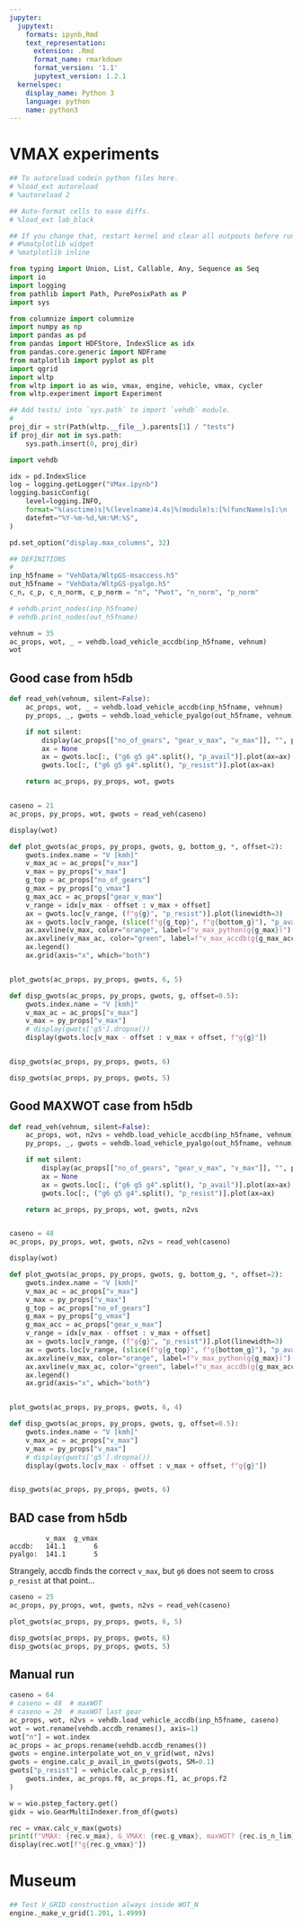 ```yaml
---
jupyter:
  jupytext:
    formats: ipynb,Rmd
    text_representation:
      extension: .Rmd
      format_name: rmarkdown
      format_version: '1.1'
      jupytext_version: 1.2.1
  kernelspec:
    display_name: Python 3
    language: python
    name: python3
---
```


# VMAX experiments

```python
## To autoreload codein python files here.
# %load_ext autoreload
# %autoreload 2

## Auto-format cells to ease diffs.
# %load_ext lab_black
```

```python
## If you change that, restart kernel and clear all outpouts before running it
# #%matplotlib widget
# %matplotlib inline
```

```python
from typing import Union, List, Callable, Any, Sequence as Seq
import io
import logging
from pathlib import Path, PurePosixPath as P
import sys

from columnize import columnize
import numpy as np
import pandas as pd
from pandas import HDFStore, IndexSlice as idx
from pandas.core.generic import NDFrame
from matplotlib import pyplot as plt
import qgrid
import wltp
from wltp import io as wio, vmax, engine, vehicle, vmax, cycler
from wltp.experiment import Experiment

## Add tests/ into `sys.path` to import `vehdb` module.
#
proj_dir = str(Path(wltp.__file__).parents[1] / "tests")
if proj_dir not in sys.path:
    sys.path.insert(0, proj_dir)

import vehdb

idx = pd.IndexSlice
log = logging.getLogger("VMax.ipynb")
logging.basicConfig(
    level=logging.INFO,
    format="%(asctime)s|%(levelname)4.4s|%(module)s:[%(funcName)s]:\n  +--> %(message)s",
    datefmt="%Y-%m-%d,%H:%M:%S",
)

pd.set_option("display.max_columns", 32)
```

```python
## DEFINITIONS
#
inp_h5fname = "VehData/WltpGS-msaccess.h5"
out_h5fname = "VehData/WltpGS-pyalgo.h5"
c_n, c_p, c_n_norm, c_p_norm = "n", "Pwot", "n_norm", "p_norm"

# vehdb.print_nodes(inp_h5fname)
# vehdb.print_nodes(out_h5fname)
```

```python
vehnum = 35
ac_props, wot, _ = vehdb.load_vehicle_accdb(inp_h5fname, vehnum)
wot
```

## Good case from h5db

```python
def read_veh(vehnum, silent=False):
    ac_props, wot, _ = vehdb.load_vehicle_accdb(inp_h5fname, vehnum)
    py_props, _, gwots = vehdb.load_vehicle_pyalgo(out_h5fname, vehnum)

    if not silent:
        display(ac_props[["no_of_gears", "gear_v_max", "v_max"]], "", py_props)
        ax = None
        ax = gwots.loc[:, ("g6 g5 g4".split(), "p_avail")].plot(ax=ax)
        gwots.loc[:, ("g6 g5 g4".split(), "p_resist")].plot(ax=ax)

    return ac_props, py_props, wot, gwots


caseno = 21
ac_props, py_props, wot, gwots = read_veh(caseno)
```

```python
display(wot)
```

```python
def plot_gwots(ac_props, py_props, gwots, g, bottom_g, *, offset=2):
    gwots.index.name = "V [kmh]"
    v_max_ac = ac_props["v_max"]
    v_max = py_props["v_max"]
    g_top = ac_props["no_of_gears"]
    g_max = py_props["g_vmax"]
    g_max_acc = ac_props["gear_v_max"]
    v_range = idx[v_max - offset : v_max + offset]
    ax = gwots.loc[v_range, (f"g{g}", "p_resist")].plot(linewidth=3)
    ax = gwots.loc[v_range, (slice(f"g{g_top}", f"g{bottom_g}"), "p_avail")].plot(ax=ax)
    ax.axvline(v_max, color="orange", label=f"v_max_python(g{g_max})")
    ax.axvline(v_max_ac, color="green", label=f"v_max_accdb(g{g_max_acc})")
    ax.legend()
    ax.grid(axis="x", which="both")


plot_gwots(ac_props, py_props, gwots, 6, 5)
```

```python
def disp_gwots(ac_props, py_props, gwots, g, offset=0.5):
    gwots.index.name = "V [kmh]"
    v_max_ac = ac_props["v_max"]
    v_max = py_props["v_max"]
    # display(gwots['g5'].dropna())
    display(gwots.loc[v_max - offset : v_max + offset, f"g{g}"])


disp_gwots(ac_props, py_props, gwots, 6)
```

```python
disp_gwots(ac_props, py_props, gwots, 5)
```

## Good MAXWOT case from h5db

```python
def read_veh(vehnum, silent=False):
    ac_props, wot, n2vs = vehdb.load_vehicle_accdb(inp_h5fname, vehnum)
    py_props, _, gwots = vehdb.load_vehicle_pyalgo(out_h5fname, vehnum)

    if not silent:
        display(ac_props[["no_of_gears", "gear_v_max", "v_max"]], "", py_props)
        ax = None
        ax = gwots.loc[:, ("g6 g5 g4".split(), "p_avail")].plot(ax=ax)
        gwots.loc[:, ("g6 g5 g4".split(), "p_resist")].plot(ax=ax)

    return ac_props, py_props, wot, gwots, n2vs


caseno = 48
ac_props, py_props, wot, gwots, n2vs = read_veh(caseno)
```

```python
display(wot)
```

```python
def plot_gwots(ac_props, py_props, gwots, g, bottom_g, *, offset=2):
    gwots.index.name = "V [kmh]"
    v_max_ac = ac_props["v_max"]
    v_max = py_props["v_max"]
    g_top = ac_props["no_of_gears"]
    g_max = py_props["g_vmax"]
    g_max_acc = ac_props["gear_v_max"]
    v_range = idx[v_max - offset : v_max + offset]
    ax = gwots.loc[v_range, (f"g{g}", "p_resist")].plot(linewidth=3)
    ax = gwots.loc[v_range, (slice(f"g{g_top}", f"g{bottom_g}"), "p_avail")].plot(ax=ax)
    ax.axvline(v_max, color="orange", label=f"v_max_python(g{g_max})")
    ax.axvline(v_max_ac, color="green", label=f"v_max_accdb(g{g_max_acc})")
    ax.legend()
    ax.grid(axis="x", which="both")


plot_gwots(ac_props, py_props, gwots, 6, 4)
```

```python
def disp_gwots(ac_props, py_props, gwots, g, offset=0.5):
    gwots.index.name = "V [kmh]"
    v_max_ac = ac_props["v_max"]
    v_max = py_props["v_max"]
    # display(gwots['g5'].dropna())
    display(gwots.loc[v_max - offset : v_max + offset, f"g{g}"])


disp_gwots(ac_props, py_props, gwots, 6)
```

## BAD case from h5db

```
         v_max  g_vmax
accdb:   141.1       6
pyalgo:  141.1       5
```
Strangely, accdb finds the correct `v_max`, but `g6` does not seem to cross `p_resist` at that point...

```python
caseno = 25
ac_props, py_props, wot, gwots, n2vs = read_veh(caseno)
```

```python
plot_gwots(ac_props, py_props, gwots, 6, 5)
```

```python
disp_gwots(ac_props, py_props, gwots, 6)
disp_gwots(ac_props, py_props, gwots, 5)
```

## Manual run

```python
caseno = 64
# caseno = 48  # maxWOT
# caseno = 20  # maxWOT last gear
ac_props, wot, n2vs = vehdb.load_vehicle_accdb(inp_h5fname, caseno)
wot = wot.rename(vehdb.accdb_renames(), axis=1)
wot["n"] = wot.index
ac_props = ac_props.rename(vehdb.accdb_renames())
gwots = engine.interpolate_wot_on_v_grid(wot, n2vs)
gwots = engine.calc_p_avail_in_gwots(gwots, SM=0.1)
gwots["p_resist"] = vehicle.calc_p_resist(
    gwots.index, ac_props.f0, ac_props.f1, ac_props.f2
)
```

```python
w = wio.pstep_factory.get()
gidx = wio.GearMultiIndexer.from_df(gwots)

rec = vmax.calc_v_max(gwots)
print(f"VMAX: {rec.v_max}, G_VMAX: {rec.g_vmax}, maxWOT? {rec.is_n_lim}")
display(rec.wot[f"g{rec.g_vmax}"])
```

# Museum

```python
## Test V_GRID construction always inside WOT_N
engine._make_v_grid(1.201, 1.4999)
```

